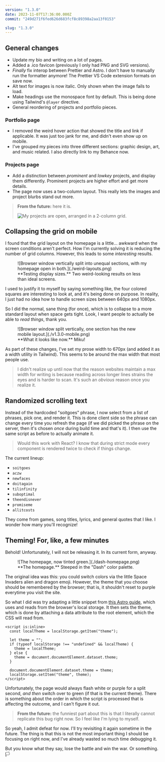 ```yaml
---
version: "1.3.0"
date: 2023-11-07T17:36:00.000Z
commit: "249d271f6fed626d683fcf8c89398a2aa13f0153"

slug: "1.3.0"
---
```


## General changes

- Update my bio and writing on a lot of pages.
- Added a .ico favicon (previously I only had PNG and SVG versions).
- _Finally_ fix interop between Prettier and Astro. I don't have to manually run the formatter anymore! The Prettier VS Code extension formats on save now.
- Alt text for images is now italic. Only shown when the image fails to load.
- Make headings use the monospace font by default. This is being done using Tailwind's `@layer` directive.
- General reordering of projects and portfolio pieces.

### Portfolio page

- I removed the weird hover action that showed the title and link if applicable. It was just too jank for me, and didn't even show up on mobile.
- I've grouped my pieces into three different sections: graphic design, art, and music related. I also directly link to my Behance now.

### Projects page

- Add a distinction between _prominent_ and _lowkey_ projects, and display them differently. Prominent projects are higher effort and get more details.
- The page now uses a two-column layout. This really lets the images and project blurbs stand out more.

> **From the future:** here it is.
>
> ![My projects are open, arranged in a 2-column grid.](./v1.3.0-projects.png)

## Collapsing the grid on mobile

I found that the grid layout on the homepage is a little... awkward when the screen conditions aren't perfect. How I'm currently solving it is reducing the number of grid columns. However, this leads to some _interesting_ results.

<figure>
  ![Browser window vertically split into unequal sections, with my homepage open in
  both.](./weird-layouts.png)
  <figcaption>
    **Testing display sizes.** Two weird-looking results on less than ideal screens.
  </figcaption>
</figure>

I used to justify it to myself by saying something like, the four colored squares are interesting to look at, and it's being done on purpose. In reality, I just had no idea how to handle screen sizes between 640px and 1080px.

So I did the normal, sane thing (for once), which is to collapse to a more standard layout when space gets tight. Look, I want people to actually be able to _read things_, thank you.

<figure>
  ![Browser window split vertically, one section has the new mobile layout.](./v1.3.0-mobile.png)
  <figcaption>**What it looks like now.** Miku!</figcaption>
</figure>

As part of these changes, I've set my prose width to 670px (and added it as a width utility in Tailwind). This seems to be around the max width that most people use.

> I didn't realize up until now that the reason websites maintain a max width for writing is because reading across longer lines strains the eyes and is harder to scan. It's such an _obvious_ reason once you realize it.

## Randomized scrolling text

Instead of the hardcoded "soitgoes" phrase, I now select from a list of phrases, pick one, and render it. This is done client side so the phrase can change every time you refresh the page (if we did picked the phrase on the server, then it's chosen _once_ during build time and that's it). I then use the same script as before to actually animate it.

> Would this work with React? I know that during strict mode every component is rendered twice to check if things change.

The current lineup:

- `soitgoes`
- `aczw`
- `newfaces`
- `doitagain`
- `tilinfinity`
- `suboptimal`
- `theendisnever`
- `promiseme`
- `allitcosts`

They come from games, song titles, lyrics, and general quotes that I like. I wonder how many you'll recognize!

## Theming! For, like, a few minutes

Behold! Unfortunately, I will not be releasing it. In its current form, anyway.

<figure>
  ![The homepage, now tinted green.](./dash-homepage.png)
  <figcaption>**The homepage.** Steeped in the "Dash" color palette.</figcaption>
</figure>

The original idea was this: you could switch colors via the little Space Invaders alien and dragon emoji. However, the theme that you choose should be remembered by the browser; that is, it shouldn't reset to purple everytime you visit the site.

So what I did was try adapting a little snippet from [this Astro guide](https://docs.astro.build/en/tutorial/6-islands/2/#add-client-side-interactivity), which uses and reads from the browser's local storage. It then sets the theme, which is done by attaching a data attribute to the root element, which the CSS will read from.

```astro
<script is:inline>
  const localTheme = localStorage.getItem("theme");

  let theme = "";
  if (typeof localStorage !== "undefined" && localTheme) {
    theme = localTheme;
  } else {
    theme = document.documentElement.dataset.theme;
  }

  document.documentElement.dataset.theme = theme;
  localStorage.setItem("theme", theme);
</script>
```

Unfortunately, the page would always flash white or purple for a split second, _and then_ switch over to green (if that is the current theme). There is something about the order in which the script is processed that is affecting the outcome, and I can't figure it out.

> **From the future:** the funniest part about this is that I literally cannot replicate this bug right now. So I feel like I'm lying to myself.

So yeah, I admit defeat for now. I'll try revisiting it again sometime in the future. The thing is that this is not the most important thing I should be focusing on right now, and I've already wasted so much time debugging it.

But you know what they say, lose the battle and win the war. Or something. 🏳️
